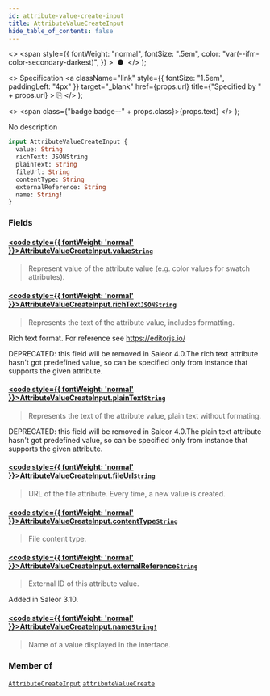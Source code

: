 ```yaml
---
id: attribute-value-create-input
title: AttributeValueCreateInput
hide_table_of_contents: false
---
```


  <>
    <span
      style={{
        fontWeight: "normal",
        fontSize: ".5em",
        color: "var(--ifm-color-secondary-darkest)",
      }}
    >
      &nbsp;●&nbsp;
    </span>
  </>
);

  <>
    Specification
    <a
      className="link"
      style={{ fontSize: "1.5em", paddingLeft: "4px" }}
      target="\_blank"
      href={props.url}
      title={"Specified by " + props.url}
    >
      ⎘
    </a>
  </>
);

  <>
    <span class={"badge badge--" + props.class}>{props.text}</span>
  </>
);

No description

```graphql
input AttributeValueCreateInput {
  value: String
  richText: JSONString
  plainText: String
  fileUrl: String
  contentType: String
  externalReference: String
  name: String!
}
```

### Fields

#### [<code style={{ fontWeight: 'normal' }}>AttributeValueCreateInput.<b>value</b></code>](#)<Bullet />[`String`](../../api-reference/scalars/string) <Badge class="secondary" text="scalar"/>

> Represent value of the attribute value (e.g. color values for swatch attributes).

#### [<code style={{ fontWeight: 'normal' }}>AttributeValueCreateInput.<b>richText</b></code>](#)<Bullet />[`JSONString`](../../api-reference/scalars/jsonstring) <Badge class="secondary" text="scalar"/>

> Represents the text of the attribute value, includes formatting.

Rich text format. For reference see https://editorjs.io/

DEPRECATED: this field will be removed in Saleor 4.0.The rich text attribute hasn't got predefined value, so can be specified only from instance that supports the given attribute.

>

#### [<code style={{ fontWeight: 'normal' }}>AttributeValueCreateInput.<b>plainText</b></code>](#)<Bullet />[`String`](../../api-reference/scalars/string) <Badge class="secondary" text="scalar"/>

> Represents the text of the attribute value, plain text without formating.

DEPRECATED: this field will be removed in Saleor 4.0.The plain text attribute hasn't got predefined value, so can be specified only from instance that supports the given attribute.

>

#### [<code style={{ fontWeight: 'normal' }}>AttributeValueCreateInput.<b>fileUrl</b></code>](#)<Bullet />[`String`](../../api-reference/scalars/string) <Badge class="secondary" text="scalar"/>

> URL of the file attribute. Every time, a new value is created.

#### [<code style={{ fontWeight: 'normal' }}>AttributeValueCreateInput.<b>contentType</b></code>](#)<Bullet />[`String`](../../api-reference/scalars/string) <Badge class="secondary" text="scalar"/>

> File content type.

#### [<code style={{ fontWeight: 'normal' }}>AttributeValueCreateInput.<b>externalReference</b></code>](#)<Bullet />[`String`](../../api-reference/scalars/string) <Badge class="secondary" text="scalar"/>

> External ID of this attribute value.

Added in Saleor 3.10.

>

#### [<code style={{ fontWeight: 'normal' }}>AttributeValueCreateInput.<b>name</b></code>](#)<Bullet />[`String!`](../../api-reference/scalars/string) <Badge class="secondary" text="non-null"/> <Badge class="secondary" text="scalar"/>

> Name of a value displayed in the interface.

### Member of

[`AttributeCreateInput`](../../api-reference/inputs/attribute-create-input) <Badge class="secondary" text="input"/><Bullet />[`attributeValueCreate`](../../api-reference/mutations/attribute-value-create) <Badge class="secondary" text="mutation"/>
